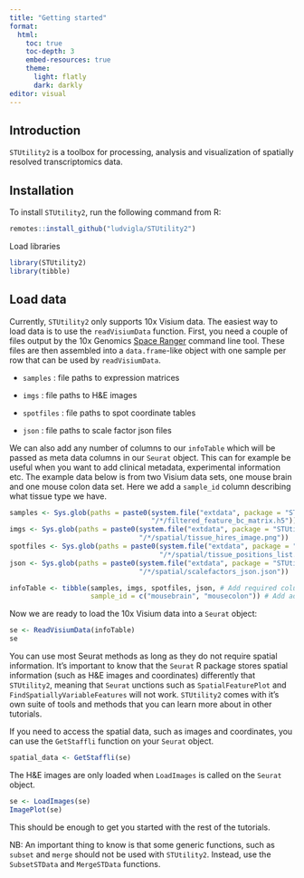 ```yaml
---
title: "Getting started"
format: 
  html:
    toc: true
    toc-depth: 3
    embed-resources: true
    theme:
      light: flatly
      dark: darkly
editor: visual
---
```


## Introduction

`STUtility2` is a toolbox for processing, analysis and visualization of spatially resolved transcriptomics data.

## Installation

To install `STUtility2`, run the following command from R:

```r
remotes::install_github("ludvigla/STUtility2")
```

Load libraries

```r
library(STUtility2)
library(tibble)
```

## Load data

Currently, `STUtility2` only supports 10x Visium data. The easiest way to load data is to use the `readVisiumData` function. First, you need a couple of files output by the 10x Genomics [Space Ranger](https://support.10xgenomics.com/spatial-gene-expression/software/pipelines/latest/what-is-space-ranger) command line tool. These files are then assembled into a `data.frame`-like object with one sample per row that can be used by `readVisiumData`.

-   `samples` : file paths to expression matrices

-   `imgs` : file paths to H&E images

-   `spotfiles` : file paths to spot coordinate tables

-   `json` : file paths to scale factor json files

We can also add any number of columns to our `infoTable` which will be passed as meta data columns in our `Seurat` object. This can for example be useful when you want to add clinical metadata, experimental information etc. The example data below is from two Visium data sets, one mouse brain and one mouse colon data set. Here we add a `sample_id` column describing what tissue type we have.

```r
samples <- Sys.glob(paths = paste0(system.file("extdata", package = "STUtility2"), 
                                   "/*/filtered_feature_bc_matrix.h5"))
imgs <- Sys.glob(paths = paste0(system.file("extdata", package = "STUtility2"),
                                "/*/spatial/tissue_hires_image.png"))
spotfiles <- Sys.glob(paths = paste0(system.file("extdata", package = "STUtility2"),
                                     "/*/spatial/tissue_positions_list.csv"))
json <- Sys.glob(paths = paste0(system.file("extdata", package = "STUtility2"),
                                "/*/spatial/scalefactors_json.json"))

infoTable <- tibble(samples, imgs, spotfiles, json, # Add required columns
                    sample_id = c("mousebrain", "mousecolon")) # Add additional column
```

Now we are ready to load the 10x Visium data into a `Seurat` object:

```r
se <- ReadVisiumData(infoTable)
se
```

You can use most Seurat methods as long as they do not require spatial information. It's important to know that the `Seurat` R package stores spatial information (such as H&E images and coordinates) differently that `STUtility2`, meaning that `Seurat` unctions such as `SpatialFeaturePlot` and `FindSpatiallyVariableFeatures` will not work. `STUtility2` comes with it's own suite of tools and methods that you can learn more about in other tutorials.

If you need to access the spatial data, such as images and coordinates, you can use the `GetStaffli` function on your `Seurat` object.

```r
spatial_data <- GetStaffli(se)
```

The H&E images are only loaded when `LoadImages` is called on the `Seurat` object.

```r
se <- LoadImages(se)
ImagePlot(se)
```

This should be enough to get you started with the rest of the tutorials.

NB: An important thing to know is that some generic functions, such as `subset` and `merge` should not be used with `STUtility2`. Instead, use the `SubsetSTData` and `MergeSTData` functions.
